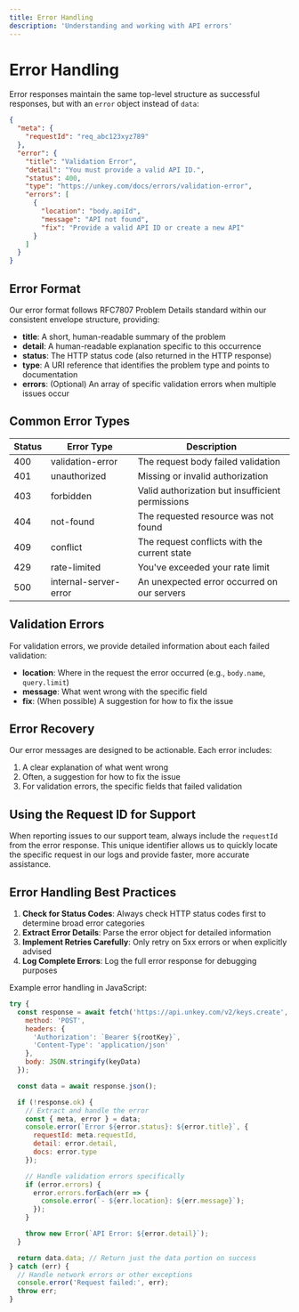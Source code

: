 ```yaml
---
title: Error Handling
description: 'Understanding and working with API errors'
---
```


# Error Handling

Error responses maintain the same top-level structure as successful responses, but with an `error` object instead of `data`:

```json
{
  "meta": {
    "requestId": "req_abc123xyz789"
  },
  "error": {
    "title": "Validation Error",
    "detail": "You must provide a valid API ID.",
    "status": 400,
    "type": "https://unkey.com/docs/errors/validation-error",
    "errors": [
      {
        "location": "body.apiId",
        "message": "API not found",
        "fix": "Provide a valid API ID or create a new API"
      }
    ]
  }
}
```

## Error Format

Our error format follows RFC7807 Problem Details standard within our consistent envelope structure, providing:

- **title**: A short, human-readable summary of the problem
- **detail**: A human-readable explanation specific to this occurrence
- **status**: The HTTP status code (also returned in the HTTP response)
- **type**: A URI reference that identifies the problem type and points to documentation
- **errors**: (Optional) An array of specific validation errors when multiple issues occur

## Common Error Types

| Status | Error Type | Description |
|--------|------------|-------------|
| 400 | validation-error | The request body failed validation |
| 401 | unauthorized | Missing or invalid authorization |
| 403 | forbidden | Valid authorization but insufficient permissions |
| 404 | not-found | The requested resource was not found |
| 409 | conflict | The request conflicts with the current state |
| 429 | rate-limited | You've exceeded your rate limit |
| 500 | internal-server-error | An unexpected error occurred on our servers |

## Validation Errors

For validation errors, we provide detailed information about each failed validation:

- **location**: Where in the request the error occurred (e.g., `body.name`, `query.limit`)
- **message**: What went wrong with the specific field
- **fix**: (When possible) A suggestion for how to fix the issue

## Error Recovery

Our error messages are designed to be actionable. Each error includes:

1. A clear explanation of what went wrong
2. Often, a suggestion for how to fix the issue
3. For validation errors, the specific fields that failed validation

## Using the Request ID for Support

When reporting issues to our support team, always include the `requestId` from the error response. This unique identifier allows us to quickly locate the specific request in our logs and provide faster, more accurate assistance.

## Error Handling Best Practices

1. **Check for Status Codes**: Always check HTTP status codes first to determine broad error categories
2. **Extract Error Details**: Parse the error object for detailed information
3. **Implement Retries Carefully**: Only retry on 5xx errors or when explicitly advised
4. **Log Complete Errors**: Log the full error response for debugging purposes

Example error handling in JavaScript:

```javascript
try {
  const response = await fetch('https://api.unkey.com/v2/keys.create', {
    method: 'POST',
    headers: {
      'Authorization': `Bearer ${rootKey}`,
      'Content-Type': 'application/json'
    },
    body: JSON.stringify(keyData)
  });

  const data = await response.json();

  if (!response.ok) {
    // Extract and handle the error
    const { meta, error } = data;
    console.error(`Error ${error.status}: ${error.title}`, {
      requestId: meta.requestId,
      detail: error.detail,
      docs: error.type
    });

    // Handle validation errors specifically
    if (error.errors) {
      error.errors.forEach(err => {
        console.error(`- ${err.location}: ${err.message}`);
      });
    }

    throw new Error(`API Error: ${error.detail}`);
  }

  return data.data; // Return just the data portion on success
} catch (err) {
  // Handle network errors or other exceptions
  console.error('Request failed:', err);
  throw err;
}
```
